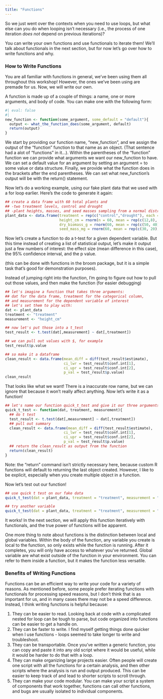 ```yaml
---
title: "Functions"
---
```


So we just went over the contexts when you need to use loops, but what else can you do when looping isn't necessary (i.e., the process of one iteration *does not* depend on previous iterations)?

You can write your own functions and use functionals to iterate them! We'll talk about functionals in the next section, but for now let's go over how to write functions and why.

### How to Write Functions

You are all familiar with functions in general, we've been using them all throughout this workshop! However, the ones we've been using are premade for us. Now, we will write our own.

A function is made up of a couple of things: a name, one or more arguments, and body of code. You can make one with the following form:

```r
#| eval: false
#| 
new_function <- function(some_argument, some_default = "default"){
  output <- what_the_function_does(some_argument, default)
  return(output)
}

```

We start by providing our function name, "new_function", and we assign the output of the "function" function to that name as an object. (That sentence had a alot of "functions" in it...). Within the parentheses of the "function" function we can provide what arguments we want our new_function to have. We can set a default value for an argument by setting an argument = to some value or data structure. Finally, we provide what the function does in the brackets after the end parentheses. We can set what new_function's output will be with the return() statement.

Now let's do a working example, using our fake plant data that we used with a for loop earlier. Here's the code to generate it again:

```r
## create a data frame with 60 total plants and
## -two treatment levels, control and drought
## -plant heights, masses, and seed masses sampling from a normal distribution
plant_data <- data.frame(treatment = rep(c("control","drought"), each = 30),
                         height_cm = rnorm(n = 60, mean = rep(c(12,8), each = 30), sd = 2),
                         dry_biomass_g = rnorm(60, mean = rep(c(50, 40), each = 30), sd = 6),
                         seed_mass_mg = rnorm(60, mean = rep(c(30, 20), each = 30), sd = 4))
```

Now let's create a function to do a t-test for a given dependent variable. But this time instead of creating a list of statistical output, let's make it output just a few numbers of interest: the effect size (mean difference in this case), the 95% confidence interval, and the p value.

(this can be done with functions in the broom package, but it is a simple task that's good for demonstration purposes).

Instead of jumping right into the function, I'm going to figure out how to pull out those values, and then make the function (for easier debugging)

```r
## let's imagine a function that takes three arguments: 
## dat for the data frame, treatment for the categorical column,
## and measurement for the dependent variable of interest
## let's set them to play with:
dat <- plant_data
treatment <- "treatment"
measurement <- "height_cm"

## now let's put those into a t_test
test_result <- t.test(dat[,measurement] ~ dat[,treatment])

## we can pull out values with $, for example
test_result$p.value

## so make it a dataframe
clean_result <- data.frame(mean_diff = diff(test_result$estimate),
                           ci_lwr = test_result$conf.int[1],
                           ci_upr = test_result$conf.int[2],
                           p_val = test_result$p.value)
clean_result

```

That looks like what we want! There is a inaccurate row name, but we can ignore that because it won't really affect anything. Now let's write it as a function!

```r
## let's name our function quick_t_test and give it our three arguments
quick_t_test <- function(dat, treatment, measurement){
  ## do t test
  test_result <- t.test(dat[,measurement] ~ dat[,treatment])
  ## pull out summary
  clean_result <- data.frame(mean_diff = diff(test_result$estimate),
                           ci_lwr = test_result$conf.int[1],
                           ci_upr = test_result$conf.int[2],
                           p_val = test_result$p.value)
  ## return the clean_result as output from the function
  return(clean_result)
}
```

Note: the "return" command isn't strictly necessary here, because custom R functions will default to returning the last object created. However, I like to be explicit, especially when you create multiple object in a function.

Now let's test out our function!

```r
## use quick t test on our fake data
quick_t_test(dat = plant_data, treatment = "treatment", measurement = "height_cm")

## try another variable
quick_t_test(dat = plant_data, treatment = "treatment", measurement = "dry_biomass_g")
```

It works! In the next section, we will apply this function iteratively with functionals, and the true power of functions will be apparent.

One more thing to note about functions is the distinction between local and global variables. Within the body of the function, any variable you create is local to the function, so only exists while the function is running. After it completes, you will only have access to whatever you've returned. Global variable are what exist outside of the function in your environment. You can refer to them inside a function, but it makes the function less versatile.

### Benefits of Writing Functions

Functions can be an efficient way to write your code for a variety of reasons. As mentioned before, some people prefer iterating functions with functionals for processing speed reasons, but I don't think that is as important for us, and in many cases there may not be a speed difference. Instead, I think writing functions is helpful because:

1.  They can be easier to read. Looking back at code with a complicated nested for loop can be tough to parse, but code organized into functions can be easier to get a handle on.
2.  They can be faster to write. I find myself getting things done quicker when I use functions - loops seemed to take longer to write and troubleshoot.
3.  They can be transportable. Once you've written a generic function, you can copy and paste it into any old script where it would be useful, while it would be harder to do that with a loop.
4.  They can make organizing large projects easier. Often people will create one script with all the functions for a certain analysis, and then other scripts where the analysis is run and output produced. This can be easier to keep track of and lead to shorter scripts to scroll through.
5.  They can make your code modular. You can make your script a system of components that work together, functions can call other functions, and bugs are usually isolated to individual components.
